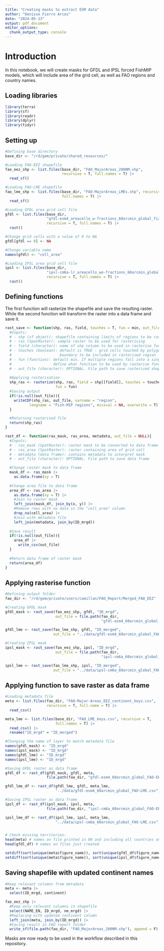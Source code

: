 ```yaml
---
title: "Creating masks to extract ESM data"
author: "Denisse Fierro Arcos"
date: "2024-05-13"
output: pdf_document
editor_options: 
  chunk_output_type: console
---
```


# Introduction
In this notebook, we will create masks for GFDL and IPSL forced FishMIP models, which will include area of the grid cell, as well as FAO regions and country names.  
  
## Loading libraries
  
```r
library(terra)
library(sf)
library(readr)
library(dplyr)
library(tidyr)
```
  
## Setting up
  
```r
#Defining base directory
base_dir <- "/rd/gem/private/shared_resources/"

#Loading FAO-EEZ shapefile
fao_eez_shp <- list.files(base_dir, "FAO_MajorAreas_200NM.shp", 
                          recursive = T, full.names = T) |> 
  read_sf()

#Loading FAO-LME shapefile
fao_lme_shp <- list.files(base_dir, "FAO-MajorAreas_LMEs.shp", recursive = T,
                          full.names = T) |> 
  read_sf() 

#Loading GFDL area grid cell file
gfdl <- list.files(base_dir, 
                   "gfdl-esm4_areacello_w-fractions_60arcmin_global_fixed.nc",
                   recursive = T, full.names = T) |> 
  rast()

#Change grid cells with a value of 0 to NA
gfdl[gfdl == 0] <- NA

#Change variable name
names(gfdl) <- "cell_area"

#Loading IPSL area grid cell file
ipsl <- list.files(base_dir, 
                   "ipsl-cm6a-lr_areacello_wo-fractions_60arcmin_global_fixed.nc",
                   recursive = T, full.names = T) |> 
  rast()
```
  
## Defining functions
The first function will rasterize the shapefile and save the resulting raster. While the second function will transform the raster into a data frame and save it.  
  
```r
rast_save <- function(shp, ras, field, touches = T, fun = min, out_file = NULL){
  #Inputs:
  # - shp (sf object): shapefile containing limits of regions to be rasterised
  # - ras (SpatRaster): sample raster to be used for rasterising
  # - field (character): name of shp column to be used in rasterise function
  # - touches (boolean): default is TRUE - grid cells touched by polygon 
  #                      boundary to be included in rasterised region
  # - fun (function): default min. If multiple regions fall into a single cell,
  #                   define what function to be used by rasterise function
  # - out_file (character): OPTIONAL. File path to save rasterised shapefile
  
  #Applying rasterisation
  shp_ras <- rasterize(shp, ras, field = shp[[field]], touches = touches,
                       fun = fun)
  #Saving output
  if(!is.null(out_file)){
    writeCDF(shp_ras, out_file, varname = "region", 
           longname = "Fish-MIP regions", missval = NA, overwrite = T)
  }

  #Returning rasterised file
  return(shp_ras)
}

rast_df <- function(ras_mask, ras_area, metadata, out_file = NULL){
  #Inputs:
  # - ras_mask (SpatRaster): raster mask to be converted to data frame
  # - ras_area (SpatRaster): raster containing area of grid cell
  # - metadata (data frame): contains metadata to interpret mask
  # - out_file (character): OPTIONAL. File path to save data frame

  #Change raster mask to data frame
  mask_df <- ras_mask |>
    as.data.frame(xy = T) 
  
  #Change area file to data frame
  area_df <- ras_area |> 
    as.data.frame(xy = T) |> 
    #Join to raster mask
    left_join(mask_df, join_by(x, y)) |> 
    #Remove rows with no data in the "cell_area" column
    drop_na(cell_area) |> 
    #Join with metadata file
    left_join(metadata, join_by(ID_mrgd))
  
  #Save result
  if(!is.null(out_file)){
    area_df |> 
      write_csv(out_file)
  }
  
  #Return data frame of raster mask
  return(area_df)
}
```
  
## Applying rasterise function
  
```r
#Defining output folder
fao_dir <- "/rd/gem/private/users/camillan/FAO_Report/Merged_FAO_EEZ"

#Creating GFDL mask
gfdl_mask <- rast_save(fao_eez_shp, gfdl, "ID_mrgd",
                       out_file = file.path(fao_dir, 
                                            "gfdl-esm4_60arcmin_global_FAO-EEZ.nc"))

gfdl_lme <- rast_save(fao_lme_shp, gfdl, "ID_merged", 
                      out_file = "../data/gfdl-esm4_60arcmin_global_FAO-LME.nc")

#Creating IPSL mask
ipsl_mask <- rast_save(fao_eez_shp, ipsl, "ID_mrgd",
                       out_file = file.path(fao_dir, 
                                            "ipsl-cm6a_60arcmin_global_FAO-EEZ.nc"))

ipsl_lme <- rast_save(fao_lme_shp, ipsl, "ID_merged", 
                      out_file = "../data/ipsl-cm6a_60arcmin_global_FAO-LME.nc")

```
  
## Applying function to save raster as data frame
  
```r
#Loading metadata file
meta <- list.files(fao_dir, "FAO-Major-Areas_EEZ_continent_keys.csv",
                   recursive = T, full.name = T) |> 
  read_csv()

meta_lme <- list.files(base_dir, "FAO_LME_keys.csv", recursive = T, 
                       full.names = T) |> 
  read_csv() |> 
  rename("ID_mrgd" = "ID_merged")

#Changing the name of layer to match metadata file
names(gfdl_mask) <- "ID_mrgd"
names(ipsl_mask) <- "ID_mrgd"
names(gfdl_lme) <- "ID_mrgd"
names(ipsl_lme) <- "ID_mrgd"

#Saving GFDL raster as data frame
gfdl_df <- rast_df(gfdl_mask, gfdl, meta, 
                   file.path(fao_dir, "gfdl-esm4_60arcmin_global_FAO-EEZ.csv"))

gfdl_lme_df <- rast_df(gfdl_lme, gfdl, meta_lme, 
                       "../data/gfdl-esm4_60arcmin_global_FAO-LME.csv")

#Saving IPSL raster as data frame
ipsl_df <- rast_df(ipsl_mask, ipsl, meta, 
                   file.path(fao_dir, "ipsl-cm6a_60arcmin_global_FAO-EEZ.csv"))

ipsl_lme_df <- rast_df(ipsl_lme, ipsl, meta_lme, 
                       "../data/ipsl-cm6a_60arcmin_global_FAO-LME.csv")


# Check missing territories: 
head(meta) # names on file printed in 00 and including all countries and territories 
head(gfdl_df) # names on files just created

setdiff(sort(unique(meta$figure_name)), sort(unique(gfdl_df$figure_name)))
setdiff(sort(unique(meta$figure_name)), sort(unique(ipsl_df$figure_name)))

```
  
## Saving shapefile with updated continent names
  
```r
#Keep relevant columns from metadata
meta <- meta |> 
  select(ID_mrgd, continent)

fao_eez_shp |> 
  #Keep only relevant columns in shapefile
  select(NAME_EN, ID_mrgd, nm_mrgd) |> 
  #Replacing with updated continent column
  left_join(meta, join_by(ID_mrgd)) |> 
  #Saving result in FAO report folder
  write_sf(file.path(fao_dir, "FAO_MajorAreas_200NM.shp"), append = F)
```
  
Masks are now ready to be used in the workflow described in this repository.  
  
